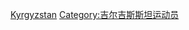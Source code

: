 {{Commonscat|Cyclists from Kyrgyzstan}}

[[Category:各国自行车运动员|Kyrgyzstan]]
[[Category:吉尔吉斯斯坦运动员|Category:吉尔吉斯斯坦运动员]]